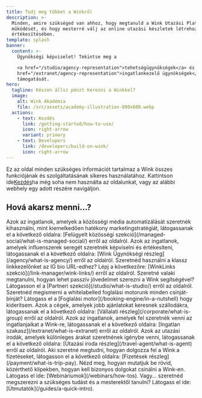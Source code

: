 ```yaml
---
title: Tudj meg többet a Winkről
description: >-
  Minden, amire szükséged van ahhoz, hogy megtanuld a Wink Utazási Platform
  működését, és hogy mesterré válj az online utazási készletek létrehozásában és
  értékesítésében.
template: splash
banner:
  content: >-
    Ügynökségi képviselet! Tekintse meg a 

    <a href="/studio/agency-representation">tehetségügynökségek</a> és az <a
    href="/extranet/agency-representation">ingatlankezelő ügynökségek</a>
    támogatását.
hero:
  tagline: Készen állsz pénzt keresni a Winkkel?
  image:
    alt: Wink Akadémia
    file: /src/assets/academy-illustration-800x600.webp
  actions:
    - text: Kezdés
      link: /getting-started/how-to-use/
      icon: right-arrow
      variant: primary
    - text: Developers
      link: /developers/build-on-wink/
      icon: right-arrow
---
```


Ez az oldal minden szükséges információt tartalmaz a Wink összes funkciójának és szolgáltatásának sikeres használatához. Kattintson ide[Kezdés](/getting-started/how-to-use)ha még soha nem használta az oldalunkat, vagy az alábbi webhely egy adott részére navigáljon.

## Hová akarsz menni...?

<CardGrid stagger>
  <Card title="Felügyelt közösségi média" icon="seti:info">
    Azok az ingatlanok, amelyek a közösségi média automatizálását szeretnék kihasználni, mint kiemelkedően hatékony marketingstratégiát, látogassanak el a következő oldalra: [Felügyelt közösségi szekció](/managed-social/what-is-managed-social/) erről az oldalról.
  </Card>

  <Card title="Wink Ügynökség" icon="seti:info">
    Azok az ingatlanok, amelyek influenszerek seregét szeretnék képviselni és értékesíteni, látogassanak el a következő oldalra: [Wink Ügynökségi részleg](/agency/what-is-agency/) erről az oldalról.
  </Card>

  <Card title="WinkLinks" icon="seti:info">
    Szeretnéd használni a klassz linkkezelőnket az IG bio URL-edhez? Lépj a következőre: [WinkLinks szekció](/link-manager/wink-links/) erről az oldalról.
  </Card>

  <Card title="Partnerek" icon="seti:info">
    Szeretné valaki megtanulni, hogyan lehet passzív jövedelmet szerezni a Wink segítségével? Látogasson el a [Partneri szekció](/studio/what-is-studio/) erről az oldalról.
  </Card>

  <Card title="Foglalási motor" icon="seti:info">
    Szeretnéd megismerni a whitelabelled foglalási motorunk minden csínját-bínját? Látogass el a [Foglalási motor](/booking-engine/in-a-nutshell) hogy kiderítsem.
  </Card>

  <Card title="vállalatok" icon="seti:info">
    Azok a cégek, amelyek jobb ajánlatokat keresnek szállodákra, látogassanak el a következő oldalra: [Vállalati részleg](/corporate/what-is-group) erről az oldalról.
  </Card>

  <Card title="Tulajdonságok" icon="seti:info">
    Azok az ingatlanok, amelyek fel szeretnék venni az ingatlanjaikat a Wink-re, látogassanak el a következő oldalra: [Ingatlan szakasz](/extranet/what-is-extranet) erről az oldalról.
  </Card>

  <Card title="Utazási irodák" icon="seti:info">
    Azok az utazási irodák, amelyek különleges árakat szeretnének igénybe venni, látogassanak el a következő oldalra: [Utazási iroda részleg](/travel-agent/what-is-agent) erről az oldalról.
  </Card>

  <Card title="Fizetések" icon="seti:info">
    Aki szeretné megtudni, hogyan dolgozza fel a Wink a fizetéseket, látogasson el a következő oldalra: [Fizetések részleg](/payment/what-is-trip-pay).
  </Card>

  <Card title="Webináriumok" icon="seti:info">
    Nézd meg, hogyan mutatjuk be rövid, közérthető klipekben, hogyan kell bizonyos dolgokat csinálni a Wink-en. Látogass el ide: [Webináriumok](/webinars/how-tos).
  </Card>

  <Card title="Útmutatók" icon="seti:info">
    Vagy... szeretnéd megszerezni a szükséges tudást és a mesterektől tanulni? Látogass el ide: [Útmutatók](/guides/a-quick-intro).
  </Card>
</CardGrid>

